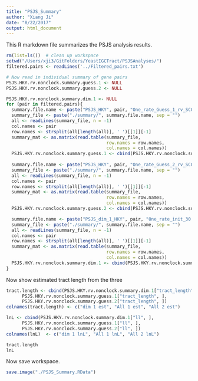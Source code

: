 ```yaml
---
title: "PSJS_Summary"
author: "Xiang Ji"
date: "8/22/2017"
output: html_document
---
```


This R markdown file summarizes the PSJS analysis results. 

```r
rm(list=ls())  # clean up workspace
setwd("/Users/xji3/GitFolders/YeastIGCTract/PSJSAnalyses/")
filtered.pairs <- readLines('../Filtered_pairs.txt')

# Now read in individual summary of gene pairs
PSJS.HKY.rv.nonclock.summary.guess.1 <- NULL
PSJS.HKY.rv.nonclock.summary.guess.2 <- NULL

PSJS.HKY.rv.nonclock.summary.dim.1 <- NULL
for (pair in filtered.pairs){
  summary.file.name <- paste("PSJS_HKY", pair, "One_rate_Guess_1_rv_SCOK_nonclock_summary.txt", sep = "_")
  summary_file <- paste("./summary/", summary.file.name, sep = "")
  all <- readLines(summary_file, n = -1)
  col.names <- pair
  row.names <- strsplit(all[length(all)], ' ')[[1]][-1]
  summary_mat <- as.matrix(read.table(summary_file, 
                                      row.names = row.names, 
                                      col.names = col.names))
  PSJS.HKY.rv.nonclock.summary.guess.1 <- cbind(PSJS.HKY.rv.nonclock.summary.guess.1, summary_mat)  
  
  summary.file.name <- paste("PSJS_HKY", pair, "One_rate_Guess_2_rv_SCOK_nonclock_summary.txt", sep = "_")
  summary_file <- paste("./summary/", summary.file.name, sep = "")
  all <- readLines(summary_file, n = -1)
  col.names <- pair
  row.names <- strsplit(all[length(all)], ' ')[[1]][-1]
  summary_mat <- as.matrix(read.table(summary_file, 
                                      row.names = row.names, 
                                      col.names = col.names))
  PSJS.HKY.rv.nonclock.summary.guess.2 <- cbind(PSJS.HKY.rv.nonclock.summary.guess.2, summary_mat)  

  summary.file.name <- paste("PSJS_dim_1_HKY", pair, "One_rate_init_30.0_rv_SCOK_nonclock_summary.txt", sep = "_")
  summary_file <- paste("./summary/", summary.file.name, sep = "")
  all <- readLines(summary_file, n = -1)
  col.names <- pair
  row.names <- strsplit(all[length(all)], ' ')[[1]][-1]
  summary_mat <- as.matrix(read.table(summary_file, 
                                      row.names = row.names, 
                                      col.names = col.names))
  PSJS.HKY.rv.nonclock.summary.dim.1 <- cbind(PSJS.HKY.rv.nonclock.summary.dim.1, summary_mat)   
}
```

Now show estimated tract length from the three

```r
tract.length <- cbind(PSJS.HKY.rv.nonclock.summary.dim.1["tract_length", ], 
      PSJS.HKY.rv.nonclock.summary.guess.1["tract_length", ],
      PSJS.HKY.rv.nonclock.summary.guess.2["tract_length", ])
colnames(tract.length) <- c("dim 1 est", "All 1 est", "All 2 est")

lnL <- cbind(PSJS.HKY.rv.nonclock.summary.dim.1["ll", ], 
      PSJS.HKY.rv.nonclock.summary.guess.1["ll", ],
      PSJS.HKY.rv.nonclock.summary.guess.2["ll", ])
colnames(lnL)  <- c("dim 1 lnL", "All 1 lnL", "All 2 lnL")

tract.length
lnL
```


Now save workspace.

```r
save.image("./PSJS_Summary.RData")
```